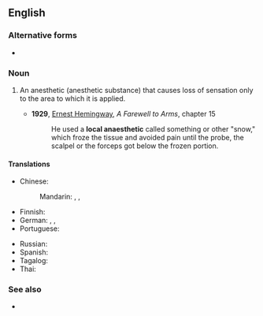 ==English==

===Alternative forms===
* {{l|en|local anaesthetic}}

===Noun===
{{wikipedia}}
{{en-noun}}

# {{lb|en|medicine}} An anesthetic (anesthetic substance) that causes loss of sensation only to the area to which it is applied.
#* '''1929''', [[w:Ernest Hemingway|Ernest Hemingway]], ''A Farewell to Arms'', chapter 15
#*: He used a '''local anaesthetic''' called something or other "snow," which froze the tissue and avoided pain until the probe, the scalpel or the forceps got below the frozen portion.

====Translations====
{{trans-top|substance}}
* Chinese:
*: Mandarin: {{t+|cmn|局部麻醉|tr=júbù mázuì}}, {{t|cmn|部位麻醉|tr=bùwèi mázuì}}, {{t|cmn|局麻|tr=júmá}}
* Finnish: {{t|fi|paikallispuudutusaine}}
* German: {{t|de|Lokalanästhetikum|n}} {{qualifier|technical}}, {{t|de|lokales Betäubungsmittel|n}}, {{t+|de|Betäubungsmittel|n}}
* Portuguese: {{t|pt|anestesia local|f}}
{{trans-mid}}
* Russian: {{t-needed|ru}}
* Spanish: {{t|es|anestésico local|m}}
* Tagalog: {{t|tl|pampamanhid}}
* Thai: {{t|th|ยาชา}}
{{trans-bottom}}

===See also===
* {{l|en|general anesthetic}}